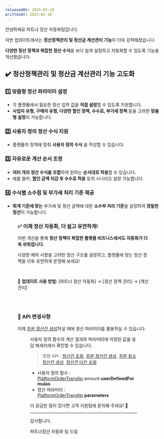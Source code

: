 ```yaml
---
releasedAt: 2025-02-10
writtenAt: 2025-02-10
---
```




안녕하세요 파트너 정산 자동화팀입니다.

이번 업데이트에서는 **정산정책관리 및 정산금 계산관리 기능**이 더욱 강력해졌습니다.

**다양한 정산 정책과 복잡한 정산 수식**을 보다 쉽게 설정하고 자동화할 수 있도록 기능을 개선했습니다.

## ✔️ 정산정책관리 및 정산금 계산관리 기능 고도화

### 1️⃣ **맞춤형 정산 파라미터 설정**

- 각 플랫폼에서 필요한 정산 입력 값을 **직접 설정**할 수 있도록 지원합니다.
- **사업자 유형, 구매자 유형, 다양한 할인 정책, 수수료, 부가세 정책** 등을 고려한 **맞춤형 설정**이 가능합니다.

### 2️⃣ **사용자 정의 정산 수식 지원**

- 플랫폼의 정책에 맞춰 **사용자 정의 수식** 을 작성할 수 있습니다.

### 3️⃣ **자유로운 계산 순서 조정**

- **여러 개의 정산 수식을 조합**하여 원하는 **순서대로 적용**할 수 있습니다.
- 예를 들어, **할인 금액 차감 후 수수료 적용** 등의 시나리오 설정 가능합니다.

### 4️⃣ 수식별 소수점 및 부가세 처리 기준 제공

- **회계 기준에 맞는** 부가세 및 정산 금액에 대한 **소수부 처리 기준**을 설정하여 **정밀한 정산**이 가능합니다.

<Figure src={Image1} caption="" />

### ✅ **이제 정산 자동화, 더 쉽고 유연하게!**

이번 개선을 통해 **정산 정책이 복잡한 플랫폼 비즈니스에서도 자동화가 더욱 쉬워집니다.**

다양한 예외 사항을 고려한 정산 구조를 설정하고, 플랫폼에 맞는 정산 정책을 더욱 유연하게 운영해 보세요!

<br />

📢 **업데이트 사용 방법:** \[파트너 정산 자동화] → \[정산 정책 관리] → \[계산 관리]

<br />

<br />

### 🚧 API 변경사항

이제 [주문 정산건 생성](/api/rest-v2/platform.transfer?v=v2#post%20%2Fplatform%2Ftransfers%2Forder)하실 때에 정산 파라미터를 활용하실 수 있습니다.

<Figure src={Image2} caption="" />

사용자 정의 함수의 계산 결과와 파라미터에 지정된 값을 응답 메세지에서 확인할 수 있습니다.

> 영향 API : [정산건 조회](/api/rest-v2/platform.transfer?v=v2#get%20%2Fplatform%2Ftransfers%2F%7Bid%7D), [주문 정산건 생성](/api/rest-v2/platform.transfer?v=v2#post%20%2Fplatform%2Ftransfers%2Forder), [주문 취소 정산건 생성](/api/rest-v2/platform.transfer?v=v2#post%20%2Fplatform%2Ftransfers%2Forder-cancel), [정산건 다건 조회](/api/rest-v2/platform.transfer?v=v2#get%20%2Fplatform%2Ftransfer-summaries)

- 사용자 정의 함수 :  [PlatformOrderTransfer](/api/rest-v2/type-def?v=v2#PlatformOrderTransfer).amount.**userDefinedFormulas**
- 정산 파라미터 : [PlatformOrderTransfer](/api/rest-v2/type-def?v=v2#PlatformOrderTransfer).**parameters**

더 궁금한 점이 있다면 고객 지원팀에 문의해 주세요! 🚀

---

감사합니다.

파트너정산 자동화 팀 드림
